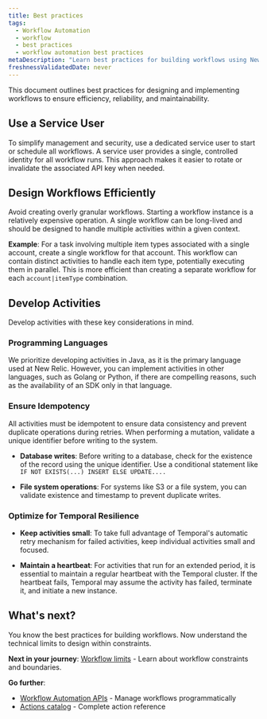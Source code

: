 ```yaml
---
title: Best practices
tags:
  - Workflow Automation
  - workflow
  - best practices
  - workflow automation best practices
metaDescription: "Learn best practices for building workflows using New Relic Workflow Automation."
freshnessValidatedDate: never
---
```


This document outlines best practices for designing and implementing workflows to ensure efficiency, reliability, and maintainability.

## Use a Service User

To simplify management and security, use a dedicated service user to start or schedule all workflows. A service user provides a single, controlled identity for all workflow runs. This approach makes it easier to rotate or invalidate the associated API key when needed.

## Design Workflows Efficiently

Avoid creating overly granular workflows. Starting a workflow instance is a relatively expensive operation. A single workflow can be long-lived and should be designed to handle multiple activities within a given context.

**Example**: For a task involving multiple item types associated with a single account, create a single workflow for that account. This workflow can contain distinct activities to handle each item type, potentially executing them in parallel. This is more efficient than creating a separate workflow for each `account|itemType` combination.

## Develop Activities

Develop activities with these key considerations in mind.

### Programming Languages

We prioritize developing activities in Java, as it is the primary language used at New Relic. However, you can implement activities in other languages, such as Golang or Python, if there are compelling reasons, such as the availability of an SDK only in that language.

### Ensure Idempotency
All activities must be idempotent to ensure data consistency and prevent duplicate operations during retries. When performing a mutation, validate a unique identifier before writing to the system.

  - **Database writes**: Before writing to a database, check for the existence of the record using the unique identifier. Use a conditional statement like `IF NOT EXISTS(...) INSERT ELSE UPDATE....`

  - **File system operations**: For systems like S3 or a file system, you can validate existence and timestamp to prevent duplicate writes.

### Optimize for Temporal Resilience

  - **Keep activities small**: To take full advantage of Temporal's automatic retry mechanism for failed activities, keep individual activities small and focused.

  - **Maintain a heartbeat**: For activities that run for an extended period, it is essential to maintain a regular heartbeat with the Temporal cluster. If the heartbeat fails, Temporal may assume the activity has failed, terminate it, and initiate a new instance.

## What's next?

You know the best practices for building workflows. Now understand the technical limits to design within constraints.

**Next in your journey**: [Workflow limits](/docs/workflow-automation/limitations-and-faq/workflow-limits) - Learn about workflow constraints and boundaries.

**Go further**:
- [Workflow Automation APIs](/docs/workflow-automation/workflow-automation-apis/using-workflow-automation-api) - Manage workflows programmatically
- [Actions catalog](/docs/workflow-automation/setup-and-configuration/actions-catalog) - Complete action reference
